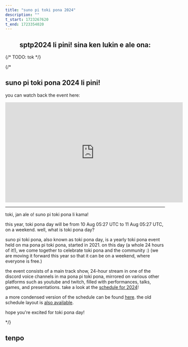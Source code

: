 ```yaml
---
title: "suno pi toki pona 2024"
description: ""
t_start: 1723267620
t_end: 1723354020
---
```



<Countdown start={frontmatter.t_start} end={frontmatter.t_end} />
<YearNav lang="tok"/>
<h2 align="center">sptp2024 li pini! sina ken lukin e ale ona:</h2>
<Embed playlist id="PLjOmpMyMxd8SrubgbRcfuUxOpmToxq5Go" />

{/* TODO: tok */}

{/*
## suno pi toki pona 2024 li pini!

you can watch back the event here:

<iframe width="560" height="315" src="https://www.youtube.com/embed/videoseries?list=PLjOmpMyMxd8SrubgbRcfuUxOpmToxq5Go" title="YouTube video player" frameborder="0" allow="accelerometer; autoplay; clipboard-write; encrypted-media; gyroscope; picture-in-picture; web-share" referrerpolicy="strict-origin-when-cross-origin" allowfullscreen></iframe>

***

toki, jan ale o! suno pi toki pona li kama!

this year, toki pona day will be from <span class="date" data-value="1723267620">10 Aug 05:27 UTC</span> to <span class="date" data-value="1723354020">11 Aug 05:27 UTC</span>, on a weekend. well, what is toki pona day?

suno pi toki pona, also known as toki pona day, is a yearly toki pona event held on ma pona pi toki pona, started in 2021. on this day (a whole 24 hours of it!), we come together to celebrate toki pona and the community :) (we are moving it forward this year so that it can be on a weekend, where everyone is free.)

the event consists of a main track show,  24-hour stream in one of the discord voice channels in ma pona pi toki pona, mirrored on various other platforms such as youtube and twitch, filled with performances, talks, games, and presentations. take a look at the [schedule for 2024](https://suno.pona.la/2024/ale/en/)!

a more condensed version of the schedule can be found <a href="https://suno.pona.la/assets/schedule/2024.png">here</a>. the old schedule layout is [also available](https://suno.pona.la/2024/tenpo/).

hope you're excited for toki pona day!

*/}

## tenpo

<Schedule lang="en" from="2024.json" start={1723267800} />
